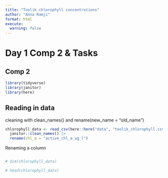 ```yaml
---
title: "Toolik chlorophyll concentrations"
author: "Anna Ramji"
format: html
execute: 
  warning: false
---
```


# Day 1 Comp 2 & Tasks

## Comp 2

```r
library(tidyverse)
library(janitor)
library(here)
```

## Reading in data

cleaning with clean_names() and rename(new_name = "old_name")

```r
chlorophyll_data <- read_csv(here::here("data", "toolik_chlorophyll.csv"), na = c(".")) |> 
  janitor::clean_names() |> 
  rename(chl_a = "active_chl_a_ug_l")
```

Renaming a column

```r

```

```r
# dim(chlorophyll_data)
```

```r
# head(chlorophyll_data)
```
